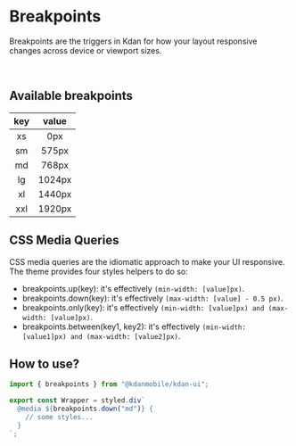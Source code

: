 
<Meta title="Design System/Breakpoints" />

# Breakpoints

Breakpoints are the triggers in Kdan for how your layout responsive changes across device or viewport sizes.

<br />

## Available breakpoints

| key | value  |
| :-: | :----: |
| xs  |  0px   |
| sm  | 575px  |
| md  | 768px  |
| lg  | 1024px |
| xl  | 1440px |
| xxl | 1920px |

## CSS Media Queries

CSS media queries are the idiomatic approach to make your UI responsive.
The theme provides four styles helpers to do so:

- breakpoints.up(key): it's effectively `(min-width: [value]px)`.
- breakpoints.down(key): it's effectively `(max-width: [value] - 0.5 px)`.
- breakpoints.only(key): it's effectively `(min-width: [value]px) and (max-width: [value]px)`.
- breakpoints.between(key1, key2): it's effectively `(min-width: [value1]px) and (max-width: [value2]px)`.

## How to use?

```styled.js
import { breakpoints } from "@kdanmobile/kdan-ui";

export const Wrapper = styled.div`
  @media ${breakpoints.down("md")} {
    // some styles...
  }
`;
```
